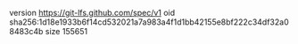 version https://git-lfs.github.com/spec/v1
oid sha256:1d18e1933b6f14cd532021a7a983a4f1d1bb42155e8bf222c34df32a08483c4b
size 155651
